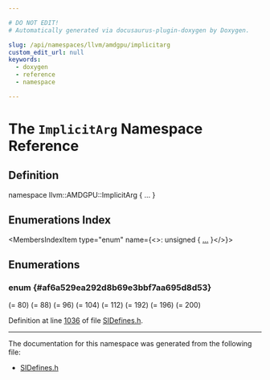 ```yaml
---

# DO NOT EDIT!
# Automatically generated via docusaurus-plugin-doxygen by Doxygen.

slug: /api/namespaces/llvm/amdgpu/implicitarg
custom_edit_url: null
keywords:
  - doxygen
  - reference
  - namespace

---
```





# The `ImplicitArg` Namespace Reference

<DoxygenPage pluginConfig={pluginConfig}>



## Definition

<CodeBlock>namespace llvm::AMDGPU::ImplicitArg &#123; ... &#125;</CodeBlock>

## Enumerations Index

<MembersIndex>

<MembersIndexItem
  type="enum"
  name={<>: unsigned &#123; <a href="#af6a529ea292d8b69e3bbf7aa695d8d53">...</a> &#125;</>}>
</MembersIndexItem>

</MembersIndex>


<SectionDefinition>

## Enumerations

### enum  {#af6a529ea292d8b69e3bbf7aa695d8d53}

<MemberDefinition
  prototype="enum llvm::AMDGPU::ImplicitArg::Offset_COV5 : unsigned">

<EnumerationList title="Enumeration values">

<Link id="af6a529ea292d8b69e3bbf7aa695d8d53a934324dc0396c4327f6e2fd510daebc7" />
<EnumerationListItem name="HOSTCALL_PTR_OFFSET">
 (= 80)
</EnumerationListItem>

<Link id="af6a529ea292d8b69e3bbf7aa695d8d53ae66128a83fc584fd761823838bd5c442" />
<EnumerationListItem name="MULTIGRID_SYNC_ARG_OFFSET">
 (= 88)
</EnumerationListItem>

<Link id="af6a529ea292d8b69e3bbf7aa695d8d53a47db5152a7cadfd2e966c87219bdb4fb" />
<EnumerationListItem name="HEAP_PTR_OFFSET">
 (= 96)
</EnumerationListItem>

<Link id="af6a529ea292d8b69e3bbf7aa695d8d53ad08196061d61a3673d0654c48c60ce1e" />
<EnumerationListItem name="DEFAULT_QUEUE_OFFSET">
 (= 104)
</EnumerationListItem>

<Link id="af6a529ea292d8b69e3bbf7aa695d8d53a7d95d9ccbf577718709f422b377f57a9" />
<EnumerationListItem name="COMPLETION_ACTION_OFFSET">
 (= 112)
</EnumerationListItem>

<Link id="af6a529ea292d8b69e3bbf7aa695d8d53acb8aeb357420eba92b54be740ca96b07" />
<EnumerationListItem name="PRIVATE_BASE_OFFSET">
 (= 192)
</EnumerationListItem>

<Link id="af6a529ea292d8b69e3bbf7aa695d8d53aa6e1c3182a2610063c8e226f4471043b" />
<EnumerationListItem name="SHARED_BASE_OFFSET">
 (= 196)
</EnumerationListItem>

<Link id="af6a529ea292d8b69e3bbf7aa695d8d53a68411f26df85936f2fb46bb590c30e6f" />
<EnumerationListItem name="QUEUE_PTR_OFFSET">
 (= 200)
</EnumerationListItem>

</EnumerationList>

Definition at line <a href="/docs/api/files/lib/lib/target/lib/target/amdgpu/sidefines-h/#l01036">1036</a> of file <a href="/docs/api/files/lib/lib/target/lib/target/amdgpu/sidefines-h">SIDefines.h</a>.
</MemberDefinition>

</SectionDefinition>

<hr/>

The documentation for this namespace was generated from the following file:

<ul>
<li><a href="/docs/api/files/lib/lib/target/lib/target/amdgpu/sidefines-h">SIDefines.h</a></li>
</ul>

</DoxygenPage>
